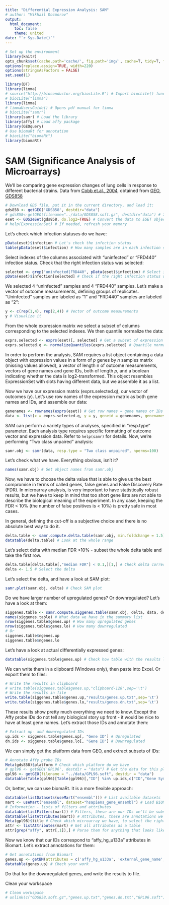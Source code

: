 ```yaml
---
title: "Differential Expression Analysis: SAM"
# author: "Mikhail Dozmorov"
output:
  html_document:
    toc: false
    theme: united
date: "`r Sys.Date()`"
---
```


```r
# Set up the environment
library(knitr) 
opts_chunk$set(cache.path='cache/', fig.path='img/', cache=T, tidy=T, fig.keep='high', echo=T, dpi=100, out.width=700)
options(replace.assign=TRUE, width=220)
options(stringsAsFactors = FALSE)
set.seed(1)
```

```r
library(DT)
library(limma)
# source("http://bioconductor.org/biocLite.R") # Import biocLite() function into R environment
# biocLite("limma")
library(limma)
# limmaUsersGuide() # Opens pdf manual for limma
# biocLite("samr")
library(samr) # Load the library
library(affy) # Load affy package 
library(GEOquery)
# Use biomaRt for annotation
# biocLite("biomaRt") 
library(biomaRt)
```

SAM (Significance Analysis of Microarrays)
===

We'll be comparing gene expression changes of lung cells in response to different bacterial strains. Data from [Cobb et.al., 2004](https://www.ncbi.nlm.nih.gov/pubmed/15494517), obtained from [GEO, GDS858](https://www.ncbi.nlm.nih.gov/sites/GDSbrowser?acc=GDS858)

```r
# Download GDS file, put it in the current directory, and load it:
gds858 <- getGEO('GDS858', destdir="data") 
# gds858<-getGEO(filename="../data/GDS858.soft.gz", destdir="data") # If FTP doesn't work, read in from local file
eset <- GDS2eSet(gds858, do.log2=TRUE) # Convert the data to ESET object
# help(ExpressionSet) # If needed, refresh your memory
```

Let's check which infection statuses do we have:

```r
pData(eset)$infection # Let's check the infection status
table(pData(eset)$infection) # How many samples are in each infection status
```

Select indexes of the columns associated with "uninfected" or "FRD440" infection status. Check that the right infection status was selected:

```r
selected <- grep("uninfected|FRD440", pData(eset)$infection) # Select indexes
pData(eset)$infection[selected] # Check if the right infection status was selected
```

We selected 4 "uninfected" samples and 4 "FRD440" samples. Let's make a vector of outcome measurements, defining groups of replicates. "Uninfected" samples are labeled as "1" and "FRD440" samples are labeled as "2":

```r
y <- c(rep(1,4), rep(2,4)) # Vector of outcome measurements
y # Visualize it
```

From the whole expression matrix we select a subset of columns corresponding to the selected indexes. We then quantile normalize the data:

```r
exprs.selected <- exprs(eset)[, selected] # Get a subset of expression values of the selected samples
exprs.selected.q <- normalizeQuantiles(exprs.selected) # Quantile normalize the data
```

In order to perform the analysis, SAM requires a list object containing a data object with expression values in a form of _p_ genes by _n_ samples matrix (missing values allowed),  a vector of length n of outcome measurements, vectors of gene names and gene IDs, both of length _p_, and a boolean indicating whether the data is log2-transformed. This object resembles ExpressionSet with slots having different data, but we assemble it as a list.

Now we have our expression matrix (exprs.selected.q), our vector of outcomes (y). Let's use row names of the expression matrix as both gene names and IDs, and assemble our data:

```r
genenames <- rownames(exprs(eset)) # Get row names = gene names or IDs
data <- list(x = exprs.selected.q, y = y, geneid = genenames, genenames = genenames, logged2 = TRUE)
```

SAM can perform a variety types of analyses, specified in "resp.type" parameter. Each analysis type requires specific formatting of outcome vector and expression data. Refer to `help(samr)` for details. Now, we're performing "Two class unpaired" analysis:

```r
samr.obj <- samr(data, resp.type = "Two class unpaired", nperms=100)
```

Let's check what we have. Everything obvious, isn't it?

```r
names(samr.obj) # Get object names from samr.obj
```

Now, we have to choose the delta value that is able to give us the best compromise in terms of called genes, false genes and False Discovery Rate (FDR). In microarray analysis, is very important to have statistically robust results, but we have to keep in mind that too short gene lists are not able to describe the biological meaning of the experiment. In any case, keeping the FDR < 10% (the number of false positives is < 10%) is pretty safe in most cases.

In general, defining the cut-off is a subjective choice and there is no absolute best way to do it.

```r
delta.table <- samr.compute.delta.table(samr.obj, min.foldchange = 1.5) # Compute thresholds for different deltas
datatable(delta.table) # Look at the whole range
```

Let's select delta with median FDR <10% - subset the whole delta table and take the first row.

```r
delta.table[delta.table[,"median FDR"] < 0.1,][1,] # Check delta corresponding to median FDR ~0.1
delta <- 1.5 # Select the delta
```

Let's select the delta, and have a look at SAM plot:

```r
samr.plot(samr.obj, delta) # Check SAM plot
```

Do we have larger number of upregulated genes? Or downregulated? Let's have a look at them:

```r
siggenes.table <- samr.compute.siggenes.table(samr.obj, delta, data, delta.table, min.foldchange = 1.5) # Summarize significant genes
names(siggenes.table) # What data we have in the summary list
nrow(siggenes.table$genes.up) # How many upregulated genes
nrow(siggenes.table$genes.lo) # How many downregulated
# Or
siggenes.table$ngenes.up
siggenes.table$ngenes.lo
```

Let's have a look at actual differentially expressed genes:

```r
datatable(siggenes.table$genes.up) # Check how table with the results look like
```

We can write them in a clipboard (Windows only), then paste into Excel. Or export them to files:

```r
# Write the results in clipboard
# write.table(siggenes.table$genes.up,"clipboard-128",sep='\t')
# Write the results in file
write.table(siggenes.table$genes.up,"results/genes.up.txt",sep='\t') 
write.table(siggenes.table$genes.lo,"results/genes.dn.txt",sep='\t')
```

These results show pretty much everything we need to know. Except the Affy probe IDs do not tell any biological story up front - it would be nice to have at least gene names. Let's extract those IDs and annotate them:

```r
# Extract up- and downregulated IDs
up.ids <- siggenes.table$genes.up[, "Gene ID"] # Upregulated
dn.ids <- siggenes.table$genes.lo[, "Gene ID"] # Downregulated
```

We can simply get the platform data from GEO, and extract subsets of IDs:

```r
# Annotate Affy probe IDs
Meta(gds858)$platform # Check which platform do we have
# gpl96 <- getGEO('GPL96', destdir = "data") # Get the data for this platform from GEO
gpl96 <- getGEO(filename = "../data/GPL96.soft", destdir = "data")
datatable(Table(gpl96)[Table(gpl96)[,"ID"] %in% up.ids,c("ID","Gene Symbol","Gene Title")]) # Extract annotation for up.ids
```

Or, better, we can use biomaRt. It is a more flexible approach:

```r
datatable(listDatasets(useMart("ensembl"))) # List available datasets
mart <- useMart("ensembl", dataset="hsapiens_gene_ensembl") # Load BIOMART dataset for homo sapiens
# Information - lists of filters and attributes
datatable(listFilters(mart)) # Filters, these are our IDs we'll be subsetting the BIOMART annotations on
datatable(listAttributes(mart)) # Attributes, these are annotations we would like to get for our IDs
Meta(gpl96)$title # Check which microarray we have, to select the right attributes
attr <- listAttributes(mart) # Get all attributes as a table
attr[grep("affy", attr[,1]),] # Parse them for anything that looks like from affymetrix
```

Now we know that our IDs correspond to "affy_hg_u133a" attributes in Biomart. Let's extract annotations for them:

```r
# Get annotations from Biomart
genes.up <- getBM(attributes = c('affy_hg_u133a', 'external_gene_name', 'description'), filters = 'affy_hg_u133a', values = up.ids, mart = mart)#, uniqueRows = T)
datatable(genes.up) # Check your work
```

Do that for the downregulated genes, and write the results to file.

Clean your workspace

```r
# Clean workspace
# unlink(c("GDS858.soft.gz","genes.up.txt","genes.dn.txt","GPL96.soft"))
```

